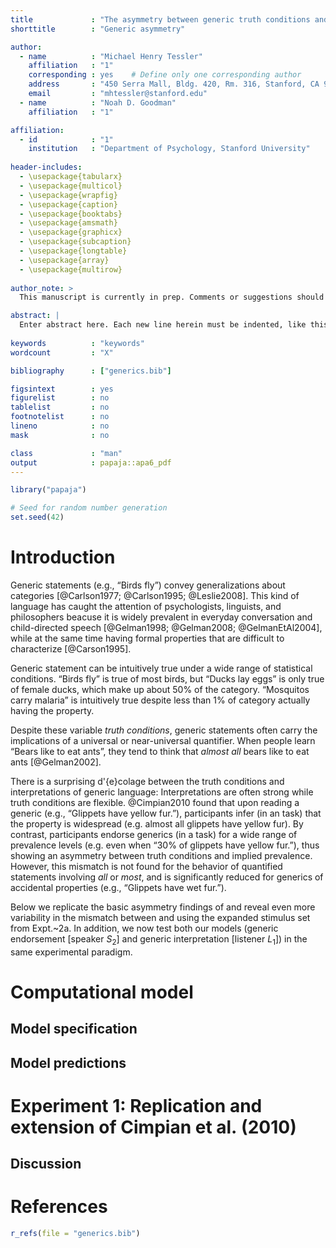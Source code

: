 ```yaml
---
title             : "The asymmetry between generic truth conditions and implied prevalence"
shorttitle        : "Generic asymmetry"

author: 
  - name          : "Michael Henry Tessler"
    affiliation   : "1"
    corresponding : yes    # Define only one corresponding author
    address       : "450 Serra Mall, Bldg. 420, Rm. 316, Stanford, CA 94305"
    email         : "mhtessler@stanford.edu"
  - name          : "Noah D. Goodman"
    affiliation   : "1"

affiliation:
  - id            : "1"
    institution   : "Department of Psychology, Stanford University"
    
header-includes:
  - \usepackage{tabularx}
  - \usepackage{multicol}
  - \usepackage{wrapfig}
  - \usepackage{caption}
  - \usepackage{booktabs}
  - \usepackage{amsmath}
  - \usepackage{graphicx}
  - \usepackage{subcaption}
  - \usepackage{longtable}
  - \usepackage{array}
  - \usepackage{multirow}
  
author_note: >
  This manuscript is currently in prep. Comments or suggestions should be directed to MH Tessler.

abstract: |
  Enter abstract here. Each new line herein must be indented, like this line.
  
keywords          : "keywords"
wordcount         : "X"

bibliography      : ["generics.bib"]

figsintext        : yes
figurelist        : no
tablelist         : no
footnotelist      : no
lineno            : no
mask              : no

class             : "man"
output            : papaja::apa6_pdf
---
```

\newcommand{\denote}[1]{\mbox{ $[\![ #1 ]\!]$}}
\newcommand*\diff{\mathop{}\!\mathrm{d}}
\definecolor{Red}{RGB}{255,0,0}
\definecolor{Green}{RGB}{10,200,100}
\definecolor{Blue}{RGB}{10,100,200}

\newcommand{\mht}[1]{{\textcolor{Blue}{[mht: #1]}}}
\newcommand{\ndg}[1]{{\textcolor{Green}{[ndg: #1]}}}
\newcommand{\red}[1]{{\textcolor{Red}{#1}}}


```r
library("papaja")
```

```r
# Seed for random number generation
set.seed(42)
```

# Introduction


Generic statements (e.g., "Birds fly") convey generalizations about categories [@Carlson1977; @Carlson1995; @Leslie2008].
This kind of language has caught the attention of psychologists, linguists, and philosophers beacuse it is widely prevalent in everyday conversation and child-directed speech [@Gelman1998; @Gelman2008; @GelmanEtAl2004], while at the same time having formal properties that are difficult to characterize [@Carson1995]. 

Generic statement can be intuitively true under a wide range of statistical conditions. 
"Birds fly" is true of most birds, but "Ducks lay eggs" is only true of female ducks, which make up about 50\% of the category.
"Mosquitos carry malaria" is intuitively true despite less than 1\% of category actually having the property.

Despite these variable *truth conditions*, generic statements often carry the implications of a universal or near-universal quantifier. 
When people learn "Bears like to eat ants", they tend to think that *almost all* bears like to eat ants [@Gelman2002].

There is a surprising d\'{e}colage between the truth conditions and interpretations of generic language: Interpretations are often strong while truth conditions are flexible. 
@Cimpian2010 found that upon reading a generic (e.g., "Glippets have yellow fur."), participants infer (in an \emph{implied prevalence} task) that the property is widespread (e.g. almost all glippets have yellow fur).
By contrast, participants endorse generics (in a \emph{truth conditions} task) for a wide range of prevalence levels (e.g. even when "30\% of glippets have yellow fur."), thus showing an asymmetry between truth conditions and implied prevalence. 
However, this mismatch is not found for the behavior of quantified statements involving *all* or *most*, and is significantly reduced for generics of accidental properties (e.g., "Glippets have wet fur.").

Below we replicate the basic asymmetry findings of \citeA{Cimpian2010} and reveal even more variability in the mismatch between \emph{truth conditions} and \emph{implied prevalence} using the expanded stimulus set from Expt.~2a.
In addition, we now test both our models (generic endorsement [speaker $S_2$] and generic interpretation [listener $L_1$]) in the same experimental paradigm. 


# Computational model

## Model specification

## Model predictions

# Experiment 1: Replication and extension of Cimpian et al. (2010)


<!-- \subsubsection*{Method} -->

<!-- We re-analyze the data from Expt.~2b as the \emph{implied prevalence} data. -->
<!-- The following paradigm is to measure the corresponding \emph{truth conditions}. -->

<!-- \paragraph*{Participants} -->

<!-- We recruited 40 participants over MTurk.   -->
<!-- %We chose a sample size at least twice as large as the original study by \citeA{Cimpian2010} (original n=20), and to match Expt.~2b.  -->
<!-- All participants were native English speakers.  -->
<!-- None of the participants completed Expt.~2b (interpretations of novel generics). -->
<!-- The experiment took about 5 minutes and participants were compensated \$0.60. -->

<!-- \paragraph*{Procedure and materials} -->

<!-- The cover story and materials were the same as in Expt.~2b. -->
<!-- On each trial, participants were given a statement about a property's prevalence within a novel kind (e.g. \emph{50\% of feps have yellow fur.}). Participants were then asked whether or not they agreed or disagreed with the corresponding generic sentence (e.g. \emph{Feps have yellow fur.}). Prevalence varied between 10, 30, 50, 70, and 90\%. -->

<!-- The experiment consisted of 25 trials: 5 trials for each of 5 types of properties measured in Expt.~2a (part, color part, vague part, common accidental, rare accidental).  -->
<!-- Each prevalence level appeared once for each property type (5 prevalence levels x 5 property types).  -->

<!-- \subsubsection*{Analysis and results} -->

<!-- For both behavioral data and model predictions (Eq.~\ref{eq:S2}) we computed the average prevalence that led to an assenting judgment (the \emph{average prevalence score}), for each property type and participant, following the procedure used by \citeA{Cimpian2010}. -->
<!-- For example, if a participant agreed with the generic whenever the prevalence was 70\% or 90\% and disagreed at the other prevalence levels, that participant received an \emph{average prevalence score} of 80\%. -->

<!-- For our pair of models, there are two parameters (the two speaker optimality parameters). -->
<!-- We infer them using the same Bayesian data analytic approach as before.  -->
<!-- The MAP and 95\% HPD intervals for $\lambda_1$ is 19.5 [10.5, 19.9] and $\lambda_2$ is 0.4 [0.34, 0.49]. -->
<!-- We then subjected the generic endorsement model to the same procedure as the human data.  -->
<!-- The speaker model $S_2$ returns a posterior probability of producing the generic, for each level of prevalence.  -->
<!-- We sample a response (\emph{agree} / \emph{disagree}) from this posterior distribution for each prevalence level, simulating a single subject's data. -->
<!-- As with the human data, we took the trials where the model agreed with the generic, and took the mean of the prevalence levels corresponding to those trials, giving us the average prevalence at which the model assented to the generic. -->
<!-- We repeated this for each type of property 40 times to simulate a sample of 40 participants.  -->
<!-- We repeated this procedure 1000 times to bootstrap 95\% confidence intervals. -->

<!-- The generic endorsement model (speaker $S_2$) predicted that \emph{average truth conditions} should not vary appreciably across the different types of properties, consistent with the fact that generics are acceptable for broad range of prevalence levels for all property types. -->
<!-- A similar absence of a gradient was observed in the human data ($\beta = 2.82; SE = 4.02; t(39) = 0.70; p = 0.49$; Figure \ref{fig:exp2b}, dotted lines).  -->
<!-- Interpretations of generic utterances are stronger than their average truth conditions for the biological properties but not for the accidental properties (Figure \ref{fig:exp2b}) with both human data, replicating \citeA{Cimpian2010}, and the model; the extent of the difference is governed by prior property knowledge (mean prevalence when present $\gamma$, from Expt.~2a). -->
<!-- The listener and speaker pair of models predicts human endorsements and interpretations of novel generic utterances well ($r^2(10) = 0.87$, MSE = 0.008). -->
<!-- Thus, our model predicts that the asymmetry between truth conditions and implied prevalence should hold, but only for properties with the most extreme prior beliefs. -->




## Discussion


# References


```r
r_refs(file = "generics.bib")
```

\setlength{\parindent}{-0.5in}
\setlength{\leftskip}{0.5in}
